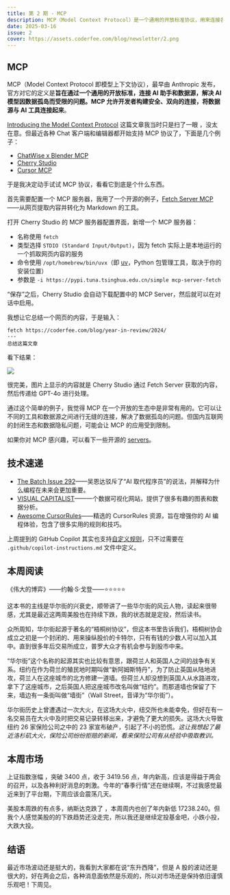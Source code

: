 ```yaml
---
title: 第 2 期 - MCP
description: MCP（Model Context Protocol）是一个通用的开放标准协议，用来连接各种工具和数据源，旨在解决 AI 数据孤岛的问题。
date: 2025-03-16
issue: 2
cover: https://assets.coderfee.com/blog/newsletter/2.png
---
```



## MCP

MCP（Model Context Protocol 即模型上下文协议），最早由 Anthropic 发布，官方对它的定义是**旨在通过一个通用的开放标准，连接 AI 助手和数据源，解决 AI 模型因数据孤岛而受限的问题。MCP 允许开发者构建安全、双向的连接，将数据源与 AI 工具连接起来**。

[Introducing the Model Context Protocol](https://www.anthropic.com/news/model-context-protocol) 这篇文章我当时只是扫了一眼
，没太在意。但最近各种 Chat 客户端和编辑器都开始支持 MCP 协议了，下面是几个例子：

- [ChatWise x Blender MCP](https://x.com/localhost_5173/status/1900164045464080715)
- [Cherry Studio](https://docs.cherry-ai.com/cherrystudio/preview/mcp)
- [Cursor MCP](https://docs.cursor.com/context/model-context-protocol)

于是我决定动手试试 MCP 协议，看看它到底是个什么东西。

首先需要配置一个 MCP 服务器，我用了一个开源的例子，[Fetch Server MCP](https://github.com/modelcontextprotocol/servers/tree/main/src/fetch)——从网页提取内容并转化为 Markdown 的工具。

打开 Cherry Studio 的 MCP 服务器配置界面，新增一个 MCP 服务器：

- 名称使用 `fetch`
- 类型选择 `STDIO (Standard Input/Output)`，因为 fetch 实际上是本地运行的一个抓取网页内容的服务
- 命令使用 `/opt/homebrew/bin/uvx`（即 [uv](https://github.com/astral-sh/uv)，Python 包管理工具，取决于你的安装位置）
- 参数是 `-i https://pypi.tuna.tsinghua.edu.cn/simple mcp-server-fetch`

“保存”之后，Cherry Studio 会自动下载配置中的 MCP Server，然后就可以在对话中启用。

我想让它总结一个网页的内容，于是输入：

```
fetch https://coderfee.com/blog/year-in-review/2024/
---
总结这篇文章
```

看下结果：

![](https://assets.coderfee.com/blog/newsletter/2-1.png)

很完美，图片上显示的内容就是 Cherry Studio 通过 Fetch Server 获取的内容，然后传递给 GPT-4o 进行处理。

通过这个简单的例子，我觉得 MCP 在一个开放的生态中是非常有用的。它可以让不同的工具和数据源之间进行无缝的连接，解决了数据孤岛的问题。但国内互联网的封闭生态和数据隐私问题，可能会让 MCP 的应用受到限制。

如果你对 MCP 感兴趣，可以看下一些开源的 [servers](https://github.com/modelcontextprotocol/servers)。

## 技术速递

- [The Batch Issue 292](https://www.deeplearning.ai/the-batch/issue-292/)——吴恩达驳斥了“AI 取代程序员”的说法，并解释为什么编程在未来会更加重要。
- [VISUAL CAPITALIST](https://www.visualcapitalist.com/)——一个数据可视化网站，提供了很多有趣的图表和数据分析。
- [Awesome CursorRules](https://github.com/PatrickJS/awesome-cursorrules)——精选的 CursorRules 资源，旨在增强你的 AI 编程体验，包含了很多实用的规则和技巧。

上周提到的 GitHub Copilot 其实也支持[自定义规则](https://code.visualstudio.com/docs/copilot/copilot-customization)，只不过需要在 `.github/copilot-instructions.md` 文件中定义。

## 本周阅读

《伟大的博弈》——约翰·S·戈登——⭐⭐⭐⭐⭐

这本书的主线是华尔街的兴衰史，顺带讲了一些华尔街的风云人物，读起来很带感，尤其是最近这两周美股也在持续下跌，我的状态就是定投，然后读书。

众所周知，华尔街起源于著名的“梧桐树协议”，但这本书里告诉我们，梧桐树协会成立之初是一个封闭的、用来操纵股价的卡特尔，只有有钱的少数人可以加入其中。直到很多年后交易所成立，普罗大众才有机会参与到股市中来。

“华尔街”这个名称的起源其实也比较有意思，跟荷兰人和英国人之间的战争有关系。纽约在作为荷兰的殖民地时期叫做“新阿姆斯特丹”，为了防止英国从陆地进攻，荷兰人在这座城市的北方修建一道墙。但荷兰人却没想到英国人从水路进攻，拿下了这座城市，之后英国人把这座城市改名叫做“纽约”。而那道墙也保留了下来，墙边有一条街叫做“墙街”（Wall Street，音译为“华尔街”）。

华尔街历史上曾遭遇过一次大火，在这场大火中，纽交所也未能幸免，但好在有一名交易员在大火中及时把交易记录转移出来，才避免了更大的损失。这场大火导致纽约 26 家保险公司之中的 23 家宣布破产，引起了不小的恐慌。*这让我想起了最近洛杉矶大火，保险公司纷纷拒赔的新闻，看来保险公司有从经验中吸取教训。*

## 本周市场

上证指数涨幅 <Volatility n={1.39} />，突破 3400 点，收于 3419.56 点，年内新高，应该是得益于两会的召开，以及各种利好消息的刺激。今年的“春季行情”还在继续啊，不过我感觉最近来到了平台期，下周应该会震荡几天。

美股本周跌的有点多，纳斯达克跌了 <Volatility n={-2.43} />，本周周内也创了年内新低 17238.240。但我个人感觉美股的的下跌趋势还没走完，所以我还是继续定投基金吧，小跌小投，大跌大投。

## 结语

最近市场波动还是挺大的，我看到大家都在说“东升西降”，但是 A 股的波动还是很大的，好在两会之后，各种消息面依然是乐观的，所以对市场还是保持依旧谨慎乐观吧！下周见。
